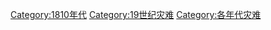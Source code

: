 [[Category:1810年代|Category:1810年代]]
[[Category:19世纪灾难|Category:19世纪灾难]]
[[Category:各年代灾难|Category:各年代灾难]]